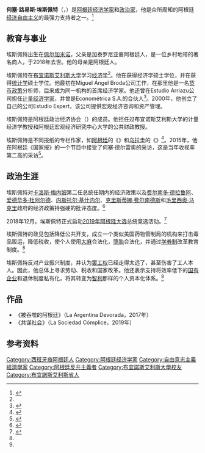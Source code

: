 {{Infobox economist
| name             = 何塞·路易斯·埃斯佩特
|native_name = {{lang|es|José Luis Espert}}
| image            = José Luis Espert (cropped).png
| image_size       = 
| birth_date       = {{birth date and age|mf=yes|1961|11|21}}
| birth_place      = [[阿根廷|阿根廷]][[佩尔加米诺|佩尔加米诺]]<ref name="espert_1">{{Cite web|url=https://espert.com.ar/2004/04/01/mientras-la-economia-se-recupera-los-problemas-de-fondo-siguen-vigentes/|title=Mientras la economía se recupera, los problemas de fondo siguen vigentes|date=2004-04-01|accessdate=2020-12-14|language=es|archive-date=2020-09-30|archive-url=https://web.archive.org/web/20200930152017/https://espert.com.ar/2004/04/01/mientras-la-economia-se-recupera-los-problemas-de-fondo-siguen-vigentes/|dead-url=no}}</ref>
| death_date       = 
| death_place      = 
| nationality      = {{ARG}}
| school_tradition = [[古典自由主义|古典自由主义]]
| institution      = {{plainlist|
* [[布宜诺斯艾利斯大学|布宜诺斯艾利斯大学]]
* {{le|图库曼国立大学|National University of Tucumán}}
* {{le|阿根廷宏观经济研究中心大学|University of CEMA}}
}}
| influences       = {{hlist|[[米尔顿·弗里德曼|米尔顿·弗里德曼]] |[[加里·贝克|加里·贝克]] |[[路德维希·冯·米塞斯|路德维希·冯·米塞斯]] |[[马里奥·泰耶罗|马里奥·泰耶罗]] |{{le|胡安·包迪斯塔·阿尔贝尔迪|Juan Bautista Alberdi}} |[[多明戈·福斯蒂诺·萨米恩托|多明戈·福斯蒂诺·萨米恩托]]|}}
| awards           = {{plainlist|
* 阿特拉斯1853基金会（2009年）
* 联邦自由基金会（2015年）}}
| website = {{url|http://espert.com.ar/}}
}}
'''何塞·路易斯·埃斯佩特'''（{{lang-es|José Luis Espert}}，{{bd|1961年|11月21日}}）是[[阿根廷|阿根廷]][[经济学家|经济学家]]和[[政治家|政治家]]，他是众所周知的阿根廷[[经济自由主义|经济自由主义]]的最强力支持者之一。<ref>{{cite web | title=José Luis Espert: Mauricio Macri no tenía nada que ver con el Liberalismo | website=Perfil.com | date=2020-08-09 | url=https://www.perfil.com/politica/jose-luis-espert-mauricio-macri-no-tenia-nada-que-ver-con-el-liberalismo.phtml | language=es | access-date=2020-12-14}}</ref>

==教育与事业==
埃斯佩特出生在[[佩尔加米诺|佩尔加米诺]]，父亲是加泰罗尼亚裔阿根廷人，是一位乡村地带的著名商人，于2018年去世。他的母亲是阿根廷人。

埃斯佩特在[[布宜诺斯艾利斯大学|布宜诺斯艾利斯大学]]学习[[经济学|经济学]]<ref name="espert_1"/>。他在{{le|阿根廷宏观经济研究中心大学|University of CEMA}}获得经济学硕士学位，并在{{le|图库曼国立大学|National University of Tucumán}}获得[[统计学|统计学]]硕士学位。他最初在Miguel Ángel Broda公司工作，在那里他是一名[[货币政策|货币政策]]分析师，后来成为同一机构的首席经济学家。他还曾在Estudio Arriazu公司担任[[计量经济学|计量经济学家]]，并曾是Econométrica S.A.的合伙人<ref>{{Cite web|url=https://espert.com.ar/2008/12/03/los-kirchner-son-gente-que-hace-30-anos-que-viven-de-la-dadiva-publica/|title="Los Kirchner son gente que hace 30 años que viven de la dádiva pública"|date=2008-12-03|accessdate=2020-12-14|language=es|archive-date=2019-11-04|archive-url=https://web.archive.org/web/20191104071823/https://espert.com.ar/2008/12/03/los-kirchner-son-gente-que-hace-30-anos-que-viven-de-la-dadiva-publica/|dead-url=no}}</ref>。2000年，他创立了自己的公司Estudio Espert，该公司提供宏观经济咨询和资产管理。

埃斯佩特是阿根廷政治经济协会（{{lang|es|Asociación Argentina de Economía Política}}）的成员。他担任过布宜诺斯艾利斯大学的计量经济学教授和阿根廷宏观经济研究中心大学的公共财政教授。

埃斯佩特是不同报纸的专栏作家，如[[阿根廷|阿根廷]]的《{{le|国家报 (阿根廷)|La Nación|国家报}}》和[[乌拉圭|乌拉圭]]的《{{le|国家报 (乌拉圭)|El País (Uruguay)|国家报}}》<ref>{{Cite web|url=https://www.lanacion.com.ar/autor/jose-luis-espert-88|title=Autor - José Luis Espert - LA NACION|website=www.lanacion.com.ar|accessdate=2020-12-14|language=es|archive-date=2020-11-20|archive-url=https://web.archive.org/web/20201120065238/https://www.lanacion.com.ar/autor/jose-luis-espert-88|dead-url=no}}</ref>。2015年，他在阿根廷《国家报》的一个节目中接受了何塞·德尔雷奥的采访，这是当年收视率第二高的采访<ref>{{Cite web|url=https://www.lanacion.com.ar/sociedad/las-5-entrevistas-de-conversaciones-mas-vistas-del-ano-nid1857174|title=Las 5 entrevistas de Conversaciones más vistas en 2015|date=2015-12-24|accessdate=2020-12-14|language=es|website=www.lanacion.com.ar|archive-date=2019-06-27|archive-url=https://web.archive.org/web/20190627021130/https://www.lanacion.com.ar/sociedad/las-5-entrevistas-de-conversaciones-mas-vistas-del-ano-nid1857174|dead-url=no}}</ref>。

==政治生涯==
埃斯佩特对[[卡洛斯·梅内姆|卡洛斯·梅内姆]]第二任总统任期内的经济政策以及[[费尔南多·德拉鲁阿|费尔南多·德拉鲁阿]]、[[爱德华多·杜阿尔德|爱德华多·杜阿尔德]]、[[内斯托尔·基什内尔|内斯托尔·基什内尔]]、[[克里斯蒂娜·费尔南德斯·德基什内尔|克里斯蒂娜·费尔南德斯]]和[[毛里西奥·马克里|毛里西奥·马克里]]政府的经济政策持强硬的批评态度。<ref name="political">{{Cite web|url = https://www.americasquarterly.org/article/the-presidential-candidate-who-wants-to-put-argentina-through-shock-therapy/|title = Candidate Who Wants to Put Argentina Through Shock Therapy|website = Americas Quarterly|date = 2019-02-08|language = en|accessdate = 2020-12-15|archive-date = 2020-11-08|archive-url = https://web.archive.org/web/20201108001341/https://www.americasquarterly.org/article/the-presidential-candidate-who-wants-to-put-argentina-through-shock-therapy/|dead-url = no}}</ref>

2018年12月，埃斯佩特正式启动[[2019年阿根廷大选|2019年阿根廷大选]]总统竞选活动。<ref>{{Cite web|url=https://www.lagaceta.com.ar/nota/793700/actualidad/economista-espert-se-lanza-carrera-presidencial-contra-politicos-chorros.html|title=El economista Espert se lanza a la carrera presidencial contra los políticos chorros|first=La|last=Gaceta|website=www.lagaceta.com.ar|date=2018-12-24|accessdate=2020-12-14|language=es|archive-date=2019-04-10|archive-url=https://web.archive.org/web/20190410202606/https://www.lagaceta.com.ar/nota/793700/actualidad/economista-espert-se-lanza-carrera-presidencial-contra-politicos-chorros.html|dead-url=no}}</ref>

埃斯佩特的政见包括降低公共开支，成立一个类似美国药物管制局的机构来打击毒品贩运，降低税收，使个人使用[[大麻|大麻]]合法化，[[堕胎|堕胎]]合法化，并通过[[学券制|学券制]]改革教育制度。<ref name="political"/>

埃斯佩特反对产业振兴制度，并认为[[罢工|罢工权]]已经走得太远了，甚至伤害了工人本人。因此，他总体上寻求劳动、税收和国家改革。他还表示支持将效率低下的[[国有企业|国有企业]]和退休制度私有化，将其转变为[[智利|智利]]那样的个人资本化体系。<ref name="political"/>

==作品==
*《被吞噬的阿根廷》（La Argentina Devorada，2017年）
*《共谋社会》（La Sociedad Cómplice，2019年）

==参考资料==
{{reflist}}

{{DEFAULTSORT: Espert, Jose}}
[[Category:西班牙裔阿根廷人|Category:西班牙裔阿根廷人]]
[[Category:阿根廷经济学家|Category:阿根廷经济学家]]
[[Category:自由意志主義經濟學家|Category:自由意志主義經濟學家]]
[[Category:阿根廷反共主義者|Category:阿根廷反共主義者]]
[[Category:布宜諾斯艾利斯大學校友|Category:布宜諾斯艾利斯大學校友]]
[[Category:布宜諾斯艾利斯省人|Category:布宜諾斯艾利斯省人]]